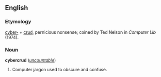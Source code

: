 ==English==
===Etymology===
[[cyber-]] + [[crud]], pernicious nonsense; coined by Ted Nelson in ''Computer Lib'' (1974).

===Noun===
'''cybercrud''' (''[[uncountable]]'')

#Computer jargon used to obscure and confuse.
<!--
#Putting things over on people using computers.  
#Using purported technical requirements or properties of a system as an excuse or smokescreen to get people to act the way one wants.
#Using a computer system as a scapegoat for one's own decisions, actions or inaction.
#Loosely, any computer-related or -seeming verbiage, design feature, object or behavior that is confusing, stupid or dishonest.
-->